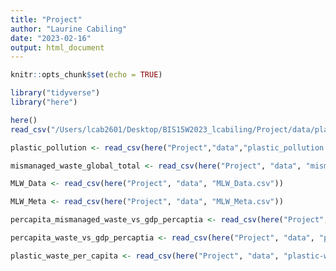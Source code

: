 ```yaml
---
title: "Project"
author: "Laurine Cabiling"
date: "2023-02-16"
output: html_document
---
```


```r
knitr::opts_chunk$set(echo = TRUE)
```

```r
library("tidyverse")
library("here")
```

```r
here()
read_csv("/Users/lcab2601/Desktop/BIS15W2023_lcabiling/Project/data/plastic_pollution.csv")
```

```r
plastic_pollution <- read_csv(here("Project","data","plastic_pollution.csv"))
```

```r
mismanaged_waste_global_total <- read_csv(here("Project", "data", "mismanaged-waste-global-total.csv"))
```

```r
MLW_Data <- read_csv(here("Project", "data", "MLW_Data.csv"))
```

```r
MLW_Meta <- read_csv(here("Project", "data", "MLW_Meta.csv"))
```

```r
percapita_mismanaged_waste_vs_gdp_percaptia <- read_csv(here("Project", "data", "per-capita-mismanaged-plastic-waste-vs-gdp-per-capita.csv"))
```

```r
percapita_waste_vs_gdp_percaptia <- read_csv(here("Project", "data", "per-capita-plastic-waste-vs-gdp-per-capita.csv"))
```

```r
plastic_waste_per_capita <- read_csv(here("Project", "data", "plastic-waste-per-capita.csv"))
```


